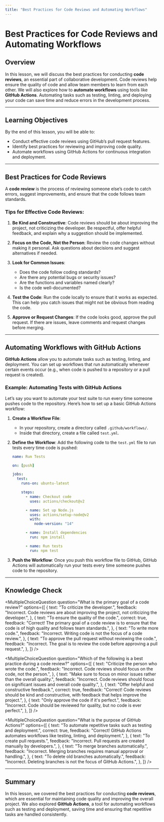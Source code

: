 ```yaml
---
title: "Best Practices for Code Reviews and Automating Workflows"
---
```



# Best Practices for Code Reviews and Automating Workflows

## Overview

In this lesson, we will discuss the best practices for conducting **code reviews**, an essential part of collaborative development. Code reviews help ensure the quality of code and allow team members to learn from each other. We will also explore how to **automate workflows** using tools like **GitHub Actions**. Automating tasks such as testing, linting, and deploying your code can save time and reduce errors in the development process.

---

## Learning Objectives

By the end of this lesson, you will be able to:

- Conduct effective code reviews using GitHub’s pull request features.
- Identify best practices for reviewing and improving code quality.
- Automate workflows using GitHub Actions for continuous integration and deployment.

---

## Best Practices for Code Reviews

A **code review** is the process of reviewing someone else’s code to catch errors, suggest improvements, and ensure that the code follows team standards.

### Tips for Effective Code Reviews:

1. **Be Kind and Constructive**:
   Code reviews should be about improving the project, not criticizing the developer. Be respectful, offer helpful feedback, and explain why a suggestion should be implemented.

2. **Focus on the Code, Not the Person**:
   Review the code changes without making it personal. Ask questions about decisions and suggest alternatives if needed.

3. **Look for Common Issues**:

   - Does the code follow coding standards?
   - Are there any potential bugs or security issues?
   - Are the functions and variables named clearly?
   - Is the code well-documented?

4. **Test the Code**:
   Run the code locally to ensure that it works as expected. This can help you catch issues that might not be obvious from reading the code.

5. **Approve or Request Changes**:
   If the code looks good, approve the pull request. If there are issues, leave comments and request changes before merging.

---

## Automating Workflows with GitHub Actions

**GitHub Actions** allow you to automate tasks such as testing, linting, and deployment. You can set up workflows that run automatically whenever certain events occur (e.g., when code is pushed to a repository or a pull request is created).

### Example: Automating Tests with GitHub Actions

Let’s say you want to automate your test suite to run every time someone pushes code to the repository. Here’s how to set up a basic GitHub Actions workflow:

1. **Create a Workflow File**:

   - In your repository, create a directory called `.github/workflows/`.
   - Inside that directory, create a file called `test.yml`.

2. **Define the Workflow**:
   Add the following code to the `test.yml` file to run tests every time code is pushed:

   ```yaml
   name: Run Tests

   on: [push]

   jobs:
     test:
       runs-on: ubuntu-latest

       steps:
         - name: Checkout code
           uses: actions/checkout@v2

         - name: Set up Node.js
           uses: actions/setup-node@v2
           with:
             node-version: "14"

         - name: Install dependencies
           run: npm install

         - name: Run tests
           run: npm test
   ```

3. **Push the Workflow**:
   Once you push this workflow file to GitHub, GitHub Actions will automatically run your tests every time someone pushes code to the repository.

---

## Knowledge Check

<MultipleChoiceQuestion
  question="What is the primary goal of a code review?"
  options={[
    {
      text: "To criticize the developer.",
      feedback:
        "Incorrect. Code reviews are about improving the project, not criticizing the developer.",
    },
    {
      text: "To ensure the quality of the code.",
      correct: true,
      feedback:
        "Correct! The primary goal of a code review is to ensure that the code is of high quality and follows team standards.",
    },
    {
      text: "To write more code.",
      feedback: "Incorrect. Writing code is not the focus of a code review.",
    },
    {
      text: "To approve the pull request without reviewing the code.",
      feedback:
        "Incorrect. The goal is to review the code before approving a pull request.",
    },
  ]}
/>

<MultipleChoiceQuestion
  question="Which of the following is a best practice during a code review?"
  options={[
    {
      text: "Criticize the person who wrote the code.",
      feedback:
        "Incorrect. Code reviews should focus on the code, not the person.",
    },
    {
      text: "Make sure to focus on minor issues rather than the overall quality.",
      feedback:
        "Incorrect. Code reviews should focus on significant issues and overall code quality.",
    },
    {
      text: "Offer helpful and constructive feedback.",
      correct: true,
      feedback:
        "Correct! Code reviews should be kind and constructive, with feedback that helps improve the project.",
    },
    {
      text: "Only approve the code if it's perfect.",
      feedback:
        "Incorrect. Code should be reviewed for quality, but no code is ever perfect.",
    },
  ]}
/>

<MultipleChoiceQuestion
  question="What is the purpose of GitHub Actions?"
  options={[
    {
      text: "To automate repetitive tasks such as testing and deployment.",
      correct: true,
      feedback:
        "Correct! GitHub Actions automates workflows like testing, linting, and deployment.",
    },
    {
      text: "To create pull requests.",
      feedback: "Incorrect. Pull requests are created manually by developers.",
    },
    {
      text: "To merge branches automatically.",
      feedback:
        "Incorrect. Merging branches requires manual approval or handling.",
    },
    {
      text: "To delete old branches automatically.",
      feedback:
        "Incorrect. Deleting branches is not the focus of GitHub Actions.",
    },
  ]}
/>

---

## Summary

In this lesson, we covered the best practices for conducting **code reviews**, which are essential for maintaining code quality and improving the overall project. We also explored **GitHub Actions**, a tool for automating workflows such as testing and deployment, saving time and ensuring that repetitive tasks are handled consistently.
